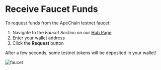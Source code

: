# Receive Faucet Funds

To request funds from the ApeChain testnet faucet: 
1. Navigate to the *Faucet Section* on our [Hub Page](https://curtis.hub.caldera.xyz/)
2. Enter your wallet address
3. Click the **Request** button

After a few seconds, some testnet tokens will be deposited in your wallet!

![faucet](../images/faucet.png)
